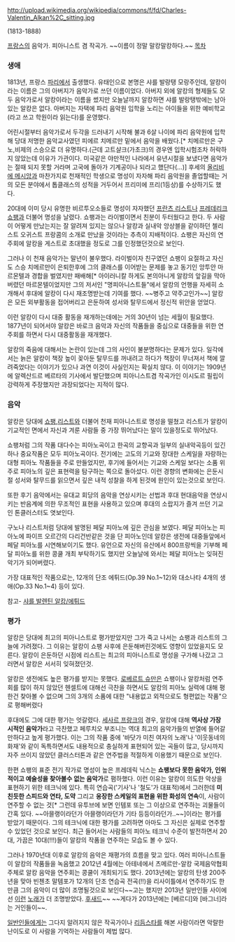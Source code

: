 http://upload.wikimedia.org/wikipedia/commons/f/fd/Charles-Valentin_Alkan%2C_sitting.jpg

(1813-1888)

[[프랑스]]의 음악가. 피아니스트 겸 작곡가. 
~~이름이 정말 말캉말캉하다.~~
[[목차]]

=== 생애 ===

1813년, 프랑스 [[파리]]에서 출생했다. 유태인으로 본명은 샤를 발랑탱 모랑주인데, 알캉이라는 이름은 그의 아버지가 음악가로 쓰던 이름이었다. 아버지 외에 알캉의 형제들도 모두 음악가로서 알캉이라는 이름을 썼지만 오늘날까지 알캉하면 샤를 발랑탱밖에는 남아있는 알캉은 없다. 아버지는 자택에 파리 음악원 입학을 노리는 아이들을 위한 예비학교(라고 쓰고 학원이라 읽는다)를 운영했다.

어린시절부터 음악가로서 두각을 드러내기 시작해 불과 6살 나이에 파리 음악원에 입학해 당대 저명한 음악교사였던 피에르 치메르만 밑에서 음악을 배웠다.[* 치메르만은 구노,비제의 스승으로 더 유명하다.(근데 고트샬크(가초크)의 경우엔 입학시험조차 허락하지 않았는데 이유가 가관이다. 미국같은 야만적인 나라에서 유년시절을 보냈다면 음악가는 절때 되지 못할 거라며 고국에 돌아가 기계공이나 되라고 했단다(...)] 후세의 [[올리비에 메시앙]]과 마찬가지로 천재적인 학생으로 명성이 자자해 파리 음악원을 졸업할때는 거의 모든 분야에서 톱클래스의 성적을 거두어서 프리미에 프리(1등상)를 수상하기도 했다.

20대에 이미 당시 유명한 비르투오소들로 명성이 자자했던 [[프란츠 리스트]]나 [[프레데리크 쇼팽]]과 더불어 명성을 날렸다. 쇼팽과는 라이벌이면서 친분이 두터웠다고 한다. 두 사람이 어떻게 만났는지는 잘 알려져 있지는 않으나 알캉과 실내악 앙상블을 같이하던 첼리스트 오귀스트 프랑콤의 소개로 만났을 것이라는 추측이 지배적이다. 쇼팽은 자신의 연주회에 알캉을 게스트로 초대했을 정도로 그를 인정했던것으로 보인다.

그러나 이 천재 음악가는 말년이 불우했다. 라이벌이자 친구였던 쇼팽이 요절하고 자신도 스승 치메르만이 은퇴한후에 그의 클래스를 이어받는 문제를 놓고 동기인 앙투안 마르몬텔과 경합을 벌였지만 패배해[* 아이러니칼 하게도 본의아니게 알캉의 앞길을 막아버렸던 마르몬텔이었지만 그의 저서인 "명피아니스트들"에서 알캉의 언행을 자세히 소개해서 후대에 알캉이 다시 재조명받는데 기여를 했다. ~~병주고 약주고인가~~] 알캉은 모든 외부활동을 접어버리고 은둔하여 성서와 탈무드에서 정신적 위안을 얻었다.

이런 알캉이 다시 대중 활동을 재개하는데에는 거의 30년이 넘는 세월이 필요했다. 1877년이 되어서야 알캉은 바로크 음악과 자신의 작품들을 중심으로 대중들을 위한 연주회를 하면서 다시 대중활동을 재개했다.

알캉의 죽음에 대해서는 논란이 있는데 그의 사인이 불분명하다는 문제가 있다. 일각에서는 늙은 알캉이 책장 높이 꽂아둔 탈무드를 꺼내려고 하다가 책장이 무너져서 책에 깔려죽었다는 이야기가 있으나 과연 이것이 사실인지는 확실치 않다. 이 이야기는 1909년에 알렉산드르 베르타의 기사에서 발단했으며 피아니스트겸 작곡가인 이시도르 필립이 강력하게 주장했지만 과장되었다는 지적이 많다.

=== 음악 ===

알캉은 당대에 [[쇼팽]],[[리스트]]와 더불어 천재 피아니스트로 명성을 떨쳤고 리스트가 알캉이 기교적인 면에서 자신과 겨룬 사람들 중 가장 뛰어났다는 말이 있을정도로 뛰어났다.

쇼팽처럼 그의 작품 대다수는 피아노곡이고 한곡의 교향곡과 일부의 실내악곡등이 있긴 하나 중요작품은 모두 피아노곡이다. 전기에는 고도의 기교와 장대한 스케일을 자랑하는 대형 피아노 작품들을 주로 만들었지만, 후기에 들어서는 기교와 스케일 보다는 소품 위주로 피아노의 깊은 표현력을 탐구하는 쪽으로 돌아섰다. 이런 경향의 변화에는 은둔시절 성서와 탈무드를 읽으면서 깊은 내적 성찰을 하게 된것에 원인이 있는것으로 보인다. 

또한 후기 음악에서는 유대교 회당의 음악을 연상시키는 선법과 후대 현대음악을 연상시키는 반음계에 의한 무조적인 표현을 사용하고 있으며 후대의 소랍지가 즐겨 쓰던 기교인 톤클러스터도 엿보인다. 

구노나 리스트처럼 당대에 발명된 페달 피아노에 깊은 관심을 보였다. 페달 피아노는 피아노에 파이프 오르간의 다리건반같은 것을 단 피아노인데 알캉은 생전에 대중들앞에서 페달 피아노를 시연해보이기도 했다. 유언으로 자신의 유산에서 800프랑씩을 기부해 페달 피아노를 위한 콩쿨 개최 부탁하기도 했지만 오늘날에 와서는 페달 피아노는 잊혀진 악기가 되어버렸다.


가장 대표적인 작품으로는,
12개의 단조 에튀드(Op.39 No.1~12)와 대소나타 4개의 생애(Op.33 No.1~4) 등이 있다.

참고- [[샤를 발렌틴 알캉/에튀드]]

=== 평가 ===

알캉은 당대에 최고의 피아니스트로 평가받았지만 그가 죽고 나서는 쇼팽과 리스트의 그늘에 가려졌다. 그 이유는 알캉이 쇼팽 사후에 은둔해버린것에도 영향이 있었을지도 모른다. 알캉이 은둔하던 시점에 리스트는 최고의 피아니스트로 명성을 구가해 나갔고 그러면서 알캉은 서서히 잊혀졌던것.

알캉은 생전에도 높은 평가를 받지는 못했다. [[로베르트 슈만]]은 쇼팽이나 알캉처럼 연주회를 많이 하지 않았던 헨셀트에 대해선 극찬을 하면서도 알캉의 피아노 실력에 대해 평한건 찾아볼 수 없으며 그의 3개의 소품에 대한 "내용없고 외적으로도 형편없는 작품"으로 평해버렸다

후대에도 그에 대한 평가는 엇갈렸다.
[[세사르 프랑크]]의 경우, 알캉에 대해 '''역사상 가장 시적인 음악가'''라고 극찬했고 페루치오 부조니는 역대 최고의 음악가들의 반열에 들어갈만하다고 높게 평가했다. 이는 그의 작품 중에 '바닷가 미친 여자의 노래'나 '이웃동네의 화재'와 같이 독특하면서도 내용적으로 충실하게 표현되어 있는 곡들이 많고, 당시까지 자주 쓰이지 않았던 클러스터톤과 같은 연주법을 적절하게 이용했기 때문으로 보인다.

한편 쇼팽의 표준 전기 작가로 명성이 높은 프레데릭 닉스는 '''쇼팽보다 못한 음악가, 인위적이고 예술성을 찾아볼수 없는 음악가'''로 폄하했다. 이런 이유는 알캉이 의도한 악상을 표현하기 위한 테크닉에 있다. 특히 연습곡('기사'나 '철도'가 대표적)에서 그러한데 '''미친듯한 스피드와 연타, 도약''' 그리고 '''웅장한 스케일의 표현을 위한 화성의 연속'''이, 사람이 연주할 수 없는 것[* 그런데 유투브에 보면 인템포 또는 그 이상으로 연주하는 괴물들이 간혹 있다. ~~아믈랭이라던가 아믈랭이라던가 기타 등등이라던가..~~]이라는 평가를 받았기 때문이다. 그의 테크닉에 대한 평가를 고려하면 아마도 그 자신은 실제로 연주할 수 있었던 것으로 보인다. 최근 들어서는 사람들의 피아노 테크닉 수준이 발전하면서 20대, 가끔은 10대(!!!)들이 알캉의 작품을 연주하는 모습도 볼 수 있다.

그러나 1970년대 이후로 알캉의 음악은 재평가의 흐름을 맞고 있다. 여러 피아니스트들이 알캉의 작품들을 녹음했고 2012년 4월에는 아테네에서 츠메르만-알캉 국제음악협회 주체로 알캉 음악을 연주회는 콩쿨이 개최되기도 했다. 2013년에는 알캉의 탄생 200주년을 맞아 빈첸초 말템포가 12개의 단조 연습곡 전곡(!!)을 리사이틀에서 연주하기도 한만큼 그의 음악이 더 많이 조명될것으로 보인다~~고는 했지만 2013년 일반인들 사이에선 [[싸이|이런]] [[The Fox|노래]]가 더 조명받았다. [[후새드]]~~ ~~게다가 2013년에는 [베르디]와 [바그너]라는 거인들이~~.

[[일반인]]들에게는 그다지 알려지지 않은 작곡가이나 [[리듬스타]]를 해본 사람이라면 악랄한 난이도로 이 사람을 기억하는 사람들이 제법 많다.
